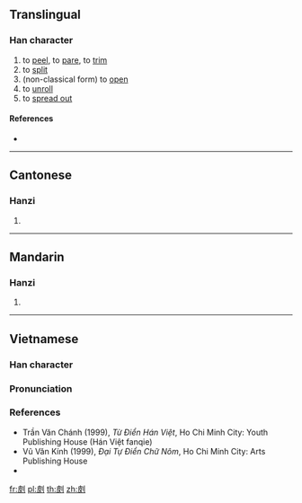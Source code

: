 ==Translingual==

===Han character===
{{Han char|rn=18|rad=刀|as=05|sn=7|four=|canj=DELN|ids=⿰皮刂}}

# to [[peel]], to [[pare]], to [[trim]]
# to [[split]]
# (non-classical form) to [[open]]
# to [[unroll]]
# to [[spread out]]

====References====
* {{Han ref|kx=0137.360|hdz=10331.090|uh=34DF|ud=13535}}

----

==Cantonese==

===Hanzi===
{{yue-hanzi|jyut=[[ngo4]], [[pai1]], [[pei1]]|y=ngo4, pai1, pei1}}

# {{defn|lang=yue|sort=刀05}}

----

==Mandarin==

===Hanzi===
{{cmn-hanzi|pin=[[pí]] ([[pi2]])|wg=p'i<sup>2</sup>}}

# {{defn|lang=cmn|sort=刀05}}

----

==Vietnamese==

===Han character===
{{vi-hantu|[[bi]], [[phi]], [[phay]]|rs=刀05}}

===Pronunciation===
{{vi-readings|hanviet=bi, phi|phienthiet=蒲糜 bồ mi, 攀糜 phan mi|nom=phay|rs=刀05}}

===References===
* Trần Văn Chánh (1999), ''Từ Điển Hán Việt'', Ho Chi Minh City: Youth Publishing House (Hán Việt fanqie)
* Vũ Văn Kính (1999), ''Đại Tự Điển Chữ Nôm'', Ho Chi Minh City: Arts Publishing House
* {{R:WinVNKey:Lê Sơn Thanh}}

[[fr:㓟]]
[[pl:㓟]]
[[th:㓟]]
[[zh:㓟]]